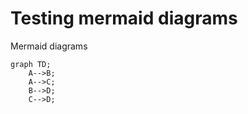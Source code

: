 # Testing mermaid diagrams

Mermaid diagrams
```mermaid
graph TD;
    A-->B;
    A-->C;
    B-->D;
    C-->D;
```